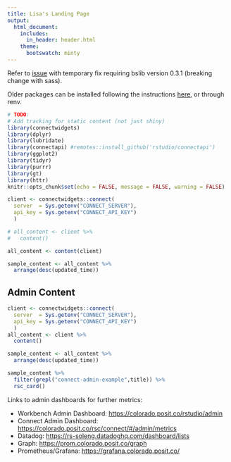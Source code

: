 ```yaml
---
title: Lisa's Landing Page
output:
  html_document:
    includes:
      in_header: header.html
    theme:
      bootswatch: minty
---
```


Refer to [issue](https://github.com/rstudio/connectwidgets/issues/72) with temporary fix requiring bslib version 0.3.1 (breaking change with sass). 

Older packages can be installed following the instructions [here](https://support.rstudio.com/hc/en-us/articles/219949047-Installing-older-versions-of-packages), or through renv. 

```r
# TODO: 
# Add tracking for static content (not just shiny)
library(connectwidgets)
library(dplyr)
library(lubridate)
library(connectapi) #remotes::install_github('rstudio/connectapi')
library(ggplot2)
library(tidyr)
library(purrr)
library(gt)
library(httr)
knitr::opts_chunk$set(echo = FALSE, message = FALSE, warning = FALSE)

```

```r
client <- connectwidgets::connect(
  server  = Sys.getenv("CONNECT_SERVER"),
  api_key = Sys.getenv("CONNECT_API_KEY")
  )

# all_content <- client %>%
#   content()

all_content <- content(client)

sample_content <- all_content %>%
  arrange(desc(updated_time)) 

```


## Admin Content

```r
client <- connectwidgets::connect(
  server  = Sys.getenv("CONNECT_SERVER"),
  api_key = Sys.getenv("CONNECT_API_KEY")
  )
all_content <- client %>%
  content()

sample_content <- all_content %>%
  arrange(desc(updated_time)) 

```

```r
sample_content %>%
  filter(grepl("connect-admin-example",title)) %>%
  rsc_card()
```


Links to admin dashboards for further metrics: 

- Workbench Admin Dashboard: <https://colorado.posit.co/rstudio/admin>
- Connect Admin Dashboard: <https://colorado.posit.co/rsc/connect/#/admin/metrics>
- Datadog: <https://rs-soleng.datadoghq.com/dashboard/lists> 
- Graph: [https://prom.colorado.posit.co/graph](https://prom.colorado.posit.co/graph "https://prom.colorado.posit.co/graph")
- Prometheus/Grafana: [https://grafana.colorado.posit.co/](https://grafana.colorado.posit.co/ "https://grafana.colorado.posit.co/")

